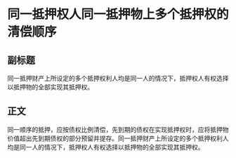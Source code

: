 # 同一抵押权人同一抵押物上多个抵押权的清偿顺序
## 副标题
同一抵押财产上所设定的多个抵押权利人均是同一人的情况下，抵押权人有权选择以抵押物的全部实现其抵押权。
## 正文
同一顺序的抵押，应按债权比例清偿，先到期的债权在实现抵押权时，应将抵押物价值超出先到期债权的部分预留并提存。同一抵押财产上所设定的多个抵押权利人均是同一人的情况下，抵押权人有权选择以抵押物的全部实现其抵押权。